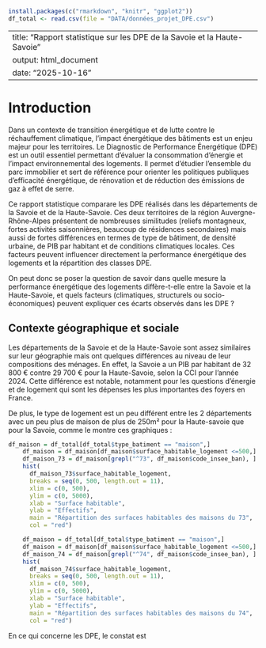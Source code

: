 ```{r, eval=FALSE, echo=FALSE, message = FALSE}
install.packages(c("rmarkdown", "knitr", "ggplot2"))
df_total <- read.csv(file = "DATA/données_projet_DPE.csv")
```

---
title: "Rapport statistique sur les DPE de la Savoie et la Haute-Savoie"
output: html_document
date: "2025-10-16"
---

# **Introduction**

Dans un contexte de transition énergétique et de lutte contre le réchauffement climatique, l'impact énergétique des bâtiments est un enjeu majeur pour les territoires. Le Diagnostic de Performance Énergétique (DPE) est un outil essentiel permettant d’évaluer la consommation d’énergie et l’impact environnemental des logements. Il permet d'étudier l'ensemble du parc immobilier et sert de référence pour orienter les politiques publiques d’efficacité énergétique, de rénovation et de réduction des émissions de gaz à effet de serre.

Ce rapport statistique comparare les DPE réalisés dans les départements de la Savoie et de la Haute-Savoie. Ces deux territoires de la région Auvergne-Rhône-Alpes présentent de nombreuses similitudes (reliefs montagneux, fortes activités saisonnières, beaucoup de résidences secondaires) mais aussi de fortes différences en termes de type de bâtiment, de densité urbaine, de PIB par habitant et de conditions climatiques locales. Ces facteurs peuvent influencer directement la performance énergétique des logements et la répartition des classes DPE.

On peut donc se poser la question de savoir dans quelle mesure la performance énergétique des logements diffère-t-elle entre la Savoie et la Haute-Savoie, et quels facteurs (climatiques, structurels ou socio-économiques) peuvent expliquer ces écarts observés dans les DPE ?


## Contexte géographique et sociale

Les départements de la Savoie et de la Haute-Savoie sont assez similaires sur leur géographie mais ont quelques différences au niveau de leur compositions des ménages.
En effet, la Savoie a un PIB par habitant de 32 800 € contre 29 700 € pour la Haute-Savoie, selon la CCI pour l'année 2024. Cette différence est notable, notamment pour les questions d'énergie et de logement qui sont les dépenses les plus importantes des foyers en France.

De plus, le type de logement est un peu différent entre les 2 départements avec un peu plus de maison de plus de 250m² pour la Haute-savoie que pour la Savoie, comme le montre ces graphiques :

```{r, eval=FALSE, echo=FALSE, message = FALSE}
df_maison = df_total[df_total$type_batiment == "maison",]
    df_maison = df_maison[df_maison$surface_habitable_logement <=500,]
    df_maison_73 = df_maison[grepl("^73", df_maison$code_insee_ban), ]
    hist(
      df_maison_73$surface_habitable_logement,
      breaks = seq(0, 500, length.out = 11),
      xlim = c(0, 500),
      ylim = c(0, 5000),
      xlab = "Surface habitable",
      ylab = "Effectifs",
      main = "Répartition des surfaces habitables des maisons du 73",
      col = "red")
```

```{r, eval=FALSE, echo=FALSE, message = FALSE}
    df_maison = df_total[df_total$type_batiment == "maison",]
    df_maison = df_maison[df_maison$surface_habitable_logement <=500,]
    df_maison_74 = df_maison[grepl("^74", df_maison$code_insee_ban), ]
    hist(
      df_maison_74$surface_habitable_logement,
      breaks = seq(0, 500, length.out = 11),
      xlim = c(0, 500),
      ylim = c(0, 5000),
      xlab = "Surface habitable",
      ylab = "Effectifs",
      main = "Répartition des surfaces habitables des maisons du 74",
      col = "red")
```

En ce qui concerne les DPE, le constat est 